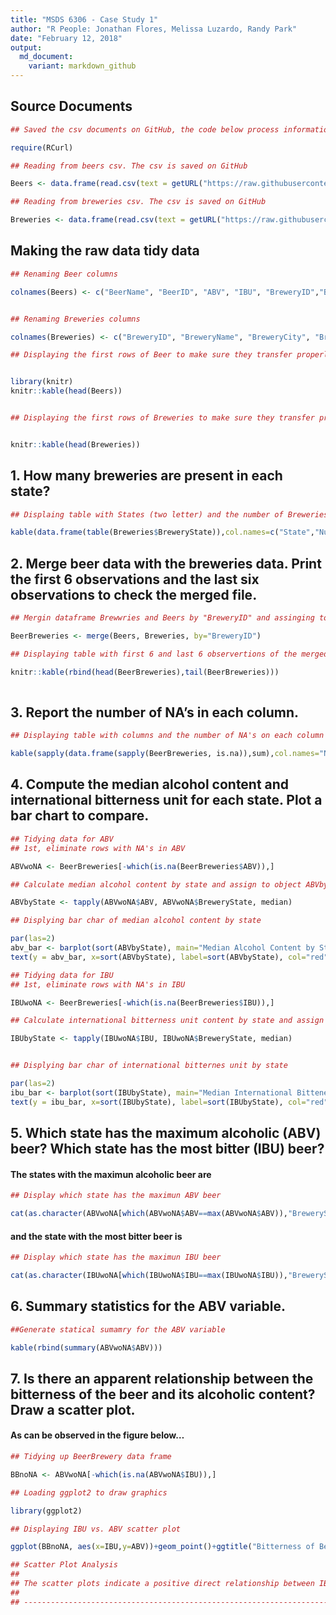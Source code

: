 ---
title: "MSDS 6306 - Case Study 1"
author: "R People: Jonathan Flores, Melissa Luzardo, Randy Park"
date: "February 12, 2018"
output: 
  md_document:
    variant: markdown_github
---

## Source Documents

``` {r echo=TRUE, comment=NA, results='asis'}

## Saved the csv documents on GitHub, the code below process information from GitHub instead of our local computers.

require(RCurl)

## Reading from beers csv. The csv is saved on GitHub

Beers <- data.frame(read.csv(text = getURL("https://raw.githubusercontent.com/jfzjonathan/casestudy1/master/Beers.csv"),header = TRUE,sep=","))

## Reading from breweries csv. The csv is saved on GitHub

Breweries <- data.frame(read.csv(text = getURL("https://raw.githubusercontent.com/jfzjonathan/casestudy1/master/Breweries.csv"),header = TRUE,sep=","))

```

## Making the raw data tidy data

```{r echo=TRUE, results='asis'}

## Renaming Beer columns

colnames(Beers) <- c("BeerName", "BeerID", "ABV", "IBU", "BreweryID","BeerStyle", "Ounces")


## Renaming Breweries columns

colnames(Breweries) <- c("BreweryID", "BreweryName", "BreweryCity", "BreweryState")

```

``` {r echo=TRUE, results='asis'}
## Displaying the first rows of Beer to make sure they transfer properly


library(knitr)
knitr::kable(head(Beers))


## Displaying the first rows of Breweries to make sure they transfer properly


knitr::kable(head(Breweries))

```

## 1. How many breweries are present in each state?


``` {r echo=TRUE,results='asis'}

## Displaing table with States (two letter) and the number of Breweries per State

kable(data.frame(table(Breweries$BreweryState)),col.names=c("State","Number of Breweries"))

```


## 2. Merge beer data with the breweries data. Print the first 6 observations and the last six observations to check the merged file.

``` {r echo=TRUE, results='asis'}

## Mergin dataframe Brewwries and Beers by "BreweryID" and assinging to object BeerBreweries

BeerBreweries <- merge(Beers, Breweries, by="BreweryID")

## Displaying table with first 6 and last 6 observertions of the merged file.

knitr::kable(rbind(head(BeerBreweries),tail(BeerBreweries)))  
                        
```



## 3. Report the number of NA's in each column.

``` {r echo=TRUE, results='asis'}

## Displaying table with columns and the number of NA's on each column

kable(sapply(data.frame(sapply(BeerBreweries, is.na)),sum),col.names="Number of NA's")

```


## 4. Compute the median alcohol content and international bitterness unit for each state. Plot a bar chart to compare.

``` {r echo=TRUE, results='asis', fig.height = 10, fig.width = 10}

## Tidying data for ABV
## 1st, eliminate rows with NA's in ABV

ABVwoNA <- BeerBreweries[-which(is.na(BeerBreweries$ABV)),]

## Calculate median alcohol content by state and assign to object ABVbyState, create 

ABVbyState <- tapply(ABVwoNA$ABV, ABVwoNA$BreweryState, median)

## Displying bar char of median alcohol content by state

par(las=2)
abv_bar <- barplot(sort(ABVbyState), main="Median Alcohol Content by State", horiz=TRUE, xlab="Median Alcohol Content", ylab="State", cex.names=0.4, col=topo.colors(nrow(ABVbyState)))
text(y = abv_bar, x=sort(ABVbyState), label=sort(ABVbyState), col="red")

```

``` {r echo=TRUE, results='asis', fig.height = 10, fig.width = 10}
## Tidying data for IBU
## 1st, eliminate rows with NA's in IBU

IBUwoNA <- BeerBreweries[-which(is.na(BeerBreweries$IBU)),]

## Calculate international bitterness unit content by state and assign to object IBUbyState

IBUbyState <- tapply(IBUwoNA$IBU, IBUwoNA$BreweryState, median)


## Displying bar char of international bitternes unit by state

par(las=2)
ibu_bar <- barplot(sort(IBUbyState), main="Median International Bitteness Unit by State", horiz=TRUE, xlab="Median International Bitterness Unit", ylab="State", cex.names=0.4, col=topo.colors(nrow(IBUbyState)))
text(y = ibu_bar, x=sort(IBUbyState), label=sort(IBUbyState), col="red")

```



## 5. Which state has the maximum alcoholic (ABV) beer? Which state has the most bitter (IBU) beer?

#### The states with the maximun alcoholic beer are
``` {r echo=TRUE, results='asis'}

## Display which state has the maximun ABV beer

cat(as.character(ABVwoNA[which(ABVwoNA$ABV==max(ABVwoNA$ABV)),"BreweryState"]))
```

#### and the state with the most bitter beer is
``` {r echo=TRUE,results='asis' }

## Display which state has the maximun IBU beer

cat(as.character(IBUwoNA[which(IBUwoNA$IBU==max(IBUwoNA$IBU)),"BreweryState"]))

```



## 6. Summary statistics for the ABV variable.

``` {r echo=TRUE, results='asis'}

##Generate statical sumamry for the ABV variable

kable(rbind(summary(ABVwoNA$ABV)))

```


## 7. Is there an apparent relationship between the bitterness of the beer and its alcoholic content? Draw a scatter plot.

#### As can be observed in the figure below...

``` {r echo=TRUE, results='asis',fig.height = 10, fig.width = 10}

## Tidying up BeerBrewery data frame

BBnoNA <- ABVwoNA[-which(is.na(ABVwoNA$IBU)),]

## Loading ggplot2 to draw graphics

library(ggplot2)

## Displaying IBU vs. ABV scatter plot

ggplot(BBnoNA, aes(x=IBU,y=ABV))+geom_point()+ggtitle("Bitterness of Beer vs. Alcoholic Content")

## Scatter Plot Analysis
##
## The scatter plots indicate a positive direct relationship between IBU and ABV.  The simple linear regression can be made.
##
## ------------------------------------------------------------------------------------------------------------------------
```
